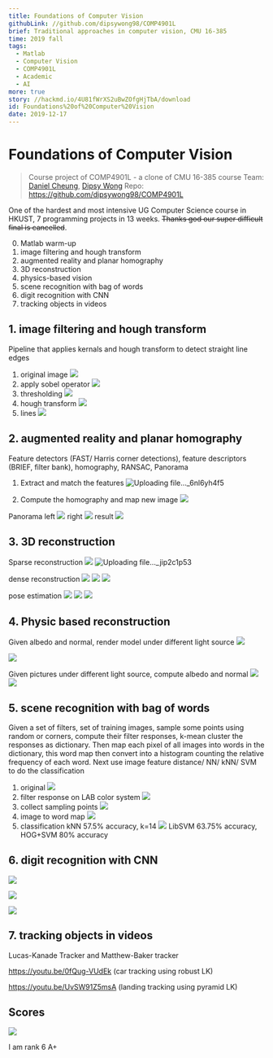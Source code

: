 ```yaml
---
title: Foundations of Computer Vision
githubLink: //github.com/dipsywong98/COMP4901L
brief: Traditional approaches in computer vision, CMU 16-385
time: 2019 fall
tags:
  - Matlab
  - Computer Vision
  - COMP4901L
  - Academic
  - AI
more: true
story: //hackmd.io/4U81fWrXS2uBwZOfgHjTbA/download
id: Foundations%20of%20Computer%20Vision
date: 2019-12-17
---
```


# Foundations of Computer Vision

> Course project of COMP4901L - a clone of CMU 16-385 course
> Team: [Daniel Cheung](//github.com/danvim), [Dipsy Wong](//github.com/dipsywong98)
> Repo: https://github.com/dipsywong98/COMP4901L
> 

One of the hardest and most intensive UG Computer Science course in HKUST, 7 programming projects in 13 weeks. ~~Thanks god our super difficult final is cancelled~~.

0. Matlab warm-up
1. image filtering and hough transform
2. augmented reality and planar homography
3. 3D reconstruction
4. physics-based vision
5. scene recognition with bag of words
6. digit recognition with CNN
7. tracking objects in videos

## 1. image filtering and hough transform

Pipeline that applies kernals and hough transform to detect straight line edges

1. original image
![](https://i.imgur.com/lA2yjwI.png)
2. apply sobel operator
![](https://i.imgur.com/JuwYgjr.png)
3. thresholding
![](https://i.imgur.com/OXGl9hc.png)
4. hough transform
![](https://i.imgur.com/0TwRnwc.png)
5. lines
![](https://i.imgur.com/bEAlJ9h.png)

## 2. augmented reality and planar homography

Feature detectors (FAST/ Harris corner detections), feature descriptors (BRIEF, filter bank), homography, RANSAC, Panorama

1. Extract and match the features
![Uploading file..._6nl6yh4f5](https://github.com/dipsywong98/COMP4901L/raw/master/assgn2_no_cv_package/saved_figures/2_1_4.png)

2. Compute the homography and map new image
![](https://github.com/dipsywong98/COMP4901L/raw/master/assgn2_no_cv_package/saved_figures/harrypotterized.png)

Panorama
left
![](https://github.com/dipsywong98/COMP4901L/blob/master/assgn2_no_cv_package/data/pano2_left.jpg?raw=true)
right
![](https://github.com/dipsywong98/COMP4901L/blob/master/assgn2_no_cv_package/data/pano2_right.jpg?raw=true)
result
![](https://github.com/dipsywong98/COMP4901L/blob/master/assgn2_no_cv_package/saved_figures/pano2.png?raw=true)

## 3. 3D reconstruction

Sparse reconstruction
![](https://github.com/dipsywong98/COMP4901L/raw/master/assgn3/saved_figures/match_points.png)
![Uploading file..._jip2c1p53](https://github.com/dipsywong98/COMP4901L/raw/master/assgn3/saved_figures/temple1.jpg)

dense reconstruction
![](https://github.com/dipsywong98/COMP4901L/raw/master/assgn3/saved_figures/rectified.jpg)
![](https://github.com/dipsywong98/COMP4901L/raw/master/assgn3/ec/disparity.jpg)
![](https://github.com/dipsywong98/COMP4901L/raw/master/assgn3/ec/depth.jpg)

pose estimation
![](https://github.com/dipsywong98/COMP4901L/raw/master/assgn3/saved_figures/ec3.3.3.4.jpg)
![](https://github.com/dipsywong98/COMP4901L/raw/master/assgn3/saved_figures/ec3.3.3.5.png)
![](https://github.com/dipsywong98/COMP4901L/raw/master/assgn3/saved_figures/ec3.3.3.6.jpg)

## 4. Physic based reconstruction

Given albedo and normal, render model under different light source
![](https://github.com/dipsywong98/COMP4901L/raw/master/assgn4/saved_figures/rabbit_normal.jpg)


![](https://github.com/dipsywong98/COMP4901L/raw/master/assgn4/saved_figures/rabbit_basic_render.jpg)

Given pictures under different light source, compute albedo and normal
![](https://github.com/dipsywong98/COMP4901L/raw/master/assgn4/saved_figures/stereo_albedo_normal.jpg)
![](https://github.com/dipsywong98/COMP4901L/raw/master/assgn4/saved_figures/stereo_reconstructed.jpg)

## 5. scene recognition with bag of words

Given a set of filters, set of training images, sample some points using random or corners, compute their filter responses, k-mean cluster the responses as dictionary. Then map each pixel of all images into words in the dictionary, this word map then convert into a histogram counting the relative frequency of each word. Next use image feature distance/ NN/ kNN/ SVM to do the classification

1. original
![](https://github.com/dipsywong98/COMP4901L/raw/master/assgn5/data/airport/sun_aerinlrdodkqnypz.jpg)
2. filter response on LAB color system
![](https://github.com/dipsywong98/COMP4901L/raw/master/assgn5/saved_figures/1.1im3.jpg)
3. collect sampling points
![](https://github.com/dipsywong98/COMP4901L/raw/master/assgn5/saved_figures/1.2im2.jpg)
4. image to word map
![](https://github.com/dipsywong98/COMP4901L/raw/master/assgn5/saved_figures/2.1im1.jpg)
5. classification
kNN 57.5% accuracy, k=14
![](https://github.com/dipsywong98/COMP4901L/raw/master/assgn5/saved_figures/accuracy_plot.png)
LibSVM 63.75% accuracy, HOG+SVM 80% accuracy

## 6. digit recognition with CNN

![](https://github.com/dipsywong98/COMP4901L/raw/master/assgn6/saved_figures/image1.JPG.jpg)

![](https://github.com/dipsywong98/COMP4901L/raw/master/assgn6/saved_figures/image3.png.jpg)

![](https://github.com/dipsywong98/COMP4901L/raw/master/assgn6/saved_figures/image4.jpg.jpg)

## 7. tracking objects in videos
Lucas-Kanade Tracker and Matthew-Baker tracker

https://youtu.be/0fQug-VUdEk (car tracking using robust LK)

https://youtu.be/UvSW91Z5msA (landing tracking using pyramid LK)

## Scores
![](https://i.imgur.com/AeiZZq5.png)

I am rank 6 A+
    